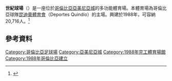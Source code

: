 {{expand|time=2011-07-19T02:12:39+00:00}}
{{noteTA
|G1=football
|G2=南美球會
}}
{{For|位在'''[[烏拉圭|烏拉圭]]'''[[蒙特維多|蒙特維多]]的同名球場|世紀球場}}
{{Infobox venue
| name                = 世紀球場<br>Estadio Centenario de Armenia
| nickname            = ''El Jardín de América'' <small>(''The Garden of America'')</small>
| logo_image          = 
| logo_caption        = 
| image               = Estadio Centenario de Armenia.jpg
| caption             = 
| fullname            = 
| former_names        = 
| location            = 
| coordinates         = {{coord|4.515307|-75.698447|type:landmark|display=inline,title}}
| broke_ground        = 
| built               = 
| opened              = 1988
| renovated           = 
| expanded            = 
| closed              = 
| demolished          = 
| owner               = 
| operator            = 
| surface             = grass
| capacity            = 20,716<ref>{{Cite web |url=http://es.fifa.com/mm/document/footballdevelopment/technicalsupport/01/52/19/97/fu20wcreportv2.pdf |title=存档副本 |access-date=2017-10-24 |archive-date=2020-04-28 |archive-url=https://web.archive.org/web/20200428125028/https://es.fifa.com/mm/document/footballdevelopment/technicalsupport/01/52/19/97/fu20wcreportv2.pdf }}</ref>
| suites              = 
| record_attendance   = 
| dimensions          = 110 x 90 m
| acreage             = 
| tenants             = [[昆迪奧體育會|昆迪奧體育會]]
}}

'''世紀球場'''（{{lang-es|Estadio Centenario de Armenia}}）是一座位於[[哥倫比亞|哥倫比亞]][[亞美尼亞城|亞美尼亞城]]的多功能體育場。本體育場為哥倫比亞球隊[[昆迪奧體育會|昆迪奧體育會]]（Deportes Quindío）的主場。興建於1988年，可容納20,716人。<ref>{{Cite web |url=http://es.fifa.com/mm/document/footballdevelopment/technicalsupport/01/52/19/97/fu20wcreportv2.pdf |title=存档副本 |accessdate=2017-10-24 |archive-date=2020-04-28 |archive-url=https://web.archive.org/web/20200428125028/https://es.fifa.com/mm/document/footballdevelopment/technicalsupport/01/52/19/97/fu20wcreportv2.pdf |dead-url=no }}</ref>

== 參考資料 ==
{{Reflist}}

{{DEFAULTSORT:Estadio Centenario de Armenia}}
[[Category:哥倫比亞足球場|Category:哥倫比亞足球場]]
[[Category:亞美尼亞城|Category:亞美尼亞城]]
[[Category:1988年完工體育場館|Category:1988年完工體育場館]]
[[Category:1988年哥倫比亞建立|Category:1988年哥倫比亞建立]]